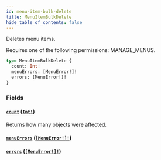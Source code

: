```yaml
---
id: menu-item-bulk-delete
title: MenuItemBulkDelete
hide_table_of_contents: false
---
```


Deletes menu items.

Requires one of the following permissions: MANAGE_MENUS.

```graphql
type MenuItemBulkDelete {
  count: Int!
  menuErrors: [MenuError!]!
  errors: [MenuError!]!
}
```

### Fields

#### [`count`](#) ([`Int!`](../../../developer/api-reference/scalars/int))

Returns how many objects were affected.

#### [`menuErrors`](#) ([`[MenuError!]!`](../../../developer/api-reference/objects/menu-error))

#### [`errors`](#) ([`[MenuError!]!`](../../../developer/api-reference/objects/menu-error))
